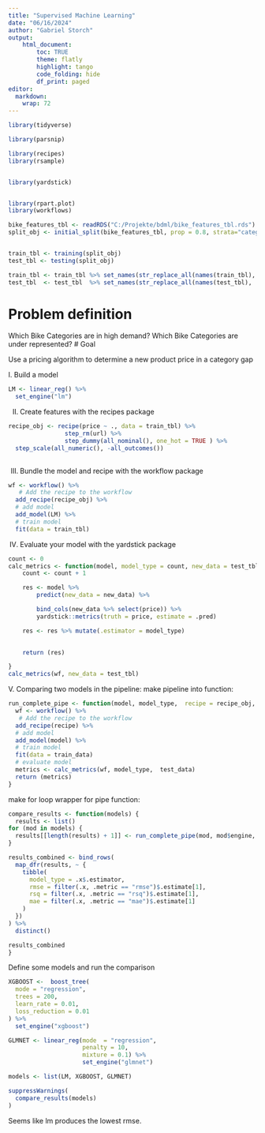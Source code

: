 ```yaml
---
title: "Supervised Machine Learning"
date: "06/16/2024"
author: "Gabriel Storch"
output: 
    html_document:
        toc: TRUE
        theme: flatly
        highlight: tango
        code_folding: hide
        df_print: paged
editor: 
  markdown: 
    wrap: 72
---
```


```r

library(tidyverse)

library(parsnip)

library(recipes)
library(rsample)


library(yardstick)


library(rpart.plot)
library(workflows)

```


```r
bike_features_tbl <- readRDS("C:/Projekte/bdml/bike_features_tbl.rds") %>% select(model:url)
split_obj <- initial_split(bike_features_tbl, prop = 0.8, strata="category_2") 


train_tbl <- training(split_obj)
test_tbl <- testing(split_obj)

train_tbl <- train_tbl %>% set_names(str_replace_all(names(train_tbl), " |-", "_"))
test_tbl  <- test_tbl  %>% set_names(str_replace_all(names(test_tbl),  " |-", "_"))

```
# Problem definition

Which Bike Categories are in high demand?
Which Bike Categories are under represented?
# Goal

Use a pricing algorithm to determine a new product price in a category gap


I. Build a model
```r
LM <- linear_reg() %>%
  set_engine("lm")
```

II. Create features with the recipes package
```r


recipe_obj <- recipe(price ~ ., data = train_tbl) %>% 
                step_rm(url) %>% 
                step_dummy(all_nominal(), one_hot = TRUE ) %>%
  step_scale(all_numeric(), -all_outcomes())
  

```



III. Bundle the model and recipe with the workflow package
```r
wf <- workflow() %>%
   # Add the recipe to the workflow
  add_recipe(recipe_obj) %>% 
  # add model
  add_model(LM) %>%
  # train model
  fit(data = train_tbl)

```


IV. Evaluate your model with the yardstick package
```r
count <- 0
calc_metrics <- function(model, model_type = count, new_data = test_tbl) {
    count <- count + 1

    res <- model %>%
        predict(new_data = new_data) %>%

        bind_cols(new_data %>% select(price)) %>%
        yardstick::metrics(truth = price, estimate = .pred) 

    res <- res %>% mutate(.estimator = model_type)

  
    return (res)

}
calc_metrics(wf, new_data = test_tbl)

```

V. Comparing two models in the pipeline:
make pipeline into function:

```r
run_complete_pipe <- function(model, model_type,  recipe = recipe_obj, train_data = train_tbl, test_data = test_tbl) {
  wf <- workflow() %>%
   # Add the recipe to the workflow
  add_recipe(recipe) %>% 
  # add model
  add_model(model) %>%
  # train model
  fit(data = train_data)
  # evaluate model
  metrics <- calc_metrics(wf, model_type,  test_data)
  return (metrics)
}
```
make for loop wrapper for pipe function:
```r
compare_results <- function(models) {
  results <- list()
for (mod in models) {
  results[[length(results) + 1]] <- run_complete_pipe(mod, mod$engine, recipe_obj, train_tbl, test_tbl)
}

results_combined <- bind_rows(
  map_dfr(results, ~ {
    tibble(
      model_type = .x$.estimator,
      rmse = filter(.x, .metric == "rmse")$.estimate[1],
      rsq = filter(.x, .metric == "rsq")$.estimate[1],
      mae = filter(.x, .metric == "mae")$.estimate[1]
    )
  })
) %>%
  distinct()

results_combined
}
```

Define some models and run the comparison
```r
XGBOOST <-  boost_tree(
  mode = "regression",
  trees = 200,         
  learn_rate = 0.01,
  loss_reduction = 0.01
) %>%
  set_engine("xgboost")

GLMNET <- linear_reg(mode  = "regression", 
                     penalty = 10, 
                     mixture = 0.1) %>%
                     set_engine("glmnet")

models <- list(LM, XGBOOST, GLMNET)

suppressWarnings(
  compare_results(models)
)


```

Seems like lm produces the lowest rmse.

